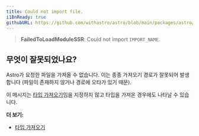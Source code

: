 ```yaml
---
title: Could not import file.
i18nReady: true
githubURL: https://github.com/withastro/astro/blob/main/packages/astro/src/core/errors/errors-data.ts
---
```


> **FailedToLoadModuleSSR**: Could not import `IMPORT_NAME`.

## 무엇이 잘못되었나요?

Astro가 요청한 파일을 가져올 수 없습니다. 이는 종종 가져오기 경로가 잘못되어 발생합니다 (파일이 존재하지 않거나 경로에 오타가 있기 때문).

이 메시지는 [타입 가져오기](/ko/guides/typescript/#타입-가져오기)임을 지정하지 않고 타입을 가져온 경우에도 나타날 수 있습니다.

**더 보기:**

-  [타입 가져오기](/ko/guides/typescript/#타입-가져오기)